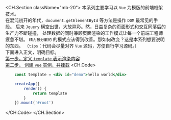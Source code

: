 <CH.Section className="mb-20">
本系列主要学习以 `Vue` 为模版的前端框架技术。
<br/>
在混沌初开的年代，`document.getElementById` 等方法是操作 `DOM` 最常见的手段。
后来 `Jquery` 横空出世，大放异彩。然，日益复杂的页面形式和交互同落后的生产力不断碰撞，
处理数据的同时兼顾页面渲染的工作模式让每一个前端工程师疲惫不堪。
`精力被分散的` 的模式应该得到改善。那如何改变？这是本系列想要说明的东西。 
（`tips`：代码会尽量对齐 `Vue` 源码，方便自行学习源码。）
<br />
下面进入正文，明确目标。  
[第一步，定义 `template` 表示渲染内容](focus://demo.js#1[2:42])  
[第二步， 创建 `vue` 实例，并挂载](focus://demo.js#3:7)
<CH.Code>
```jsx demo.js
	const template = <div id="demo">hello world</div>

	createApp({
		render() {
			return template
		}
	}).mount('#root')
```
</CH.Code>
</CH.Section>
